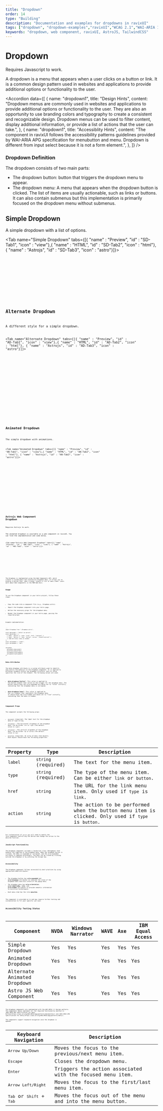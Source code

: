 ```yaml
---
title: "Dropdown"
order: 14
type: "Building"
description: "Documentation and examples for dropdowns in ravixUI"
tags: ["dropdown", "dropdown-examples","ravixUI","WCAG 2.1","WAI-ARIA 1.2"]
keywords: "dropdown, web component, ravixUI, AstroJS, TailwindCSS"
---
```



# Dropdown

<Alert type="info">Requires Javascript to work.</Alert>

A dropdown is a menu that appears when a user clicks on a button or link. It is a common design pattern used in websites and applications to provide additional options or functionality to the user.

<Accordion
  data={[
    {
      name: "dropdown1",
      title: "Design Hints",
      content:
        "Dropdown menus are commonly used in websites and applications to provide additional options or functionality to the user. They are also an opportunity to use branding colors and typography to create a consistent and recognizable design. Dropdown menus can be used to filter content, display additional information, or provide a list of actions that the user can take.",
    },
    {
      name: "dropdown1",
      title: "Accessiblity Hints",
      content:
        "The component in ravixUI follows the accessibility patterns guidelines provided by WAI-ARIA APG specification for menubutton and menu. Dropdown is different from input select because it is not a form element.",
    },
  ]}
/>

### Dropdown Definition

The dropdown consists of two main parts:

- The dropdown button: button that triggers the dropdown menu to appear.
- The dropdown menu: A menu that appears when the dropdown button is clicked. The list of items are usually actionable, such as links or buttons. It can also contain submenus but this implementation is primarily focused on the dropdown menu without submenus.

## Simple Dropdown

A simple dropdown with a list of options.

<Tab name="Simple Dropdown" tabs={[{ "name" : "Preview", "id" : "SD-Tab1", "icon" : "view"},{ "name" : "HTML", "id" : "SD-Tab2", "icon" : "html"}, { "name" : "Astrojs", "id" : "SD-Tab3", "icon" : "astro"}]}>

<section id ="SD-Tab1-panel" role="tabpanel" data-role="tabpanel" aria-labelledby="SD-Tab1">
<div class="flex h-72 p-6 items-start justify-center">
<Dropdown />
</div>

</section>

<section id ="SD-Tab2-panel" role="tabpanel" data-role="tabpanel" class="hidden" aria-labelledby="SD-Tab2">

<Code code={DropdownCode} lang="html" wrap="true" data-pagefind-ignore />

</section>

<section id ="SD-Tab3-panel" role="tabpanel" data-role="tabpanel" class="hidden" aria-labelledby="SD-Tab3">

<Code
  code={DropdownCodeAstro}
  lang="astro"
  title="SimpleDropdown.astro"
  wrap="true"
  data-pagefind-ignore
/>

</section>

</Tab>

## Alternate Dropdown

A different style for a simple dropdown.

<Tab name="Alternate Dropdown" tabs={[{ "name" : "Preview", "id" : "AD-Tab1", "icon" : "view"},{ "name" : "HTML", "id" : "AD-Tab2", "icon" : "html"}, { "name" : "Astrojs", "id" : "AD-Tab3", "icon" : "astro"}]}>

<section id ="AD-Tab1-panel" role="tabpanel" data-role="tabpanel" aria-labelledby="AD-Tab1">
<div class="flex h-72 p-6 items-start justify-center">
<AltDropdown />
</div>

</section>

<section id ="AD-Tab2-panel" role="tabpanel" data-role="tabpanel" class="hidden" aria-labelledby="AD-Tab2">

<Code code={AltDropdownCode} lang="html" wrap="true" data-pagefind-ignore />

</section>

<section id ="AD-Tab3-panel" role="tabpanel" data-role="tabpanel" class="hidden" aria-labelledby="AD-Tab3">

<Code
  code={AltDropdownCodeAstro}
  lang="astro"
  title="AltDropdown.astro"
  wrap="true"
  data-pagefind-ignore
/>

</section>

</Tab>

## Animated Dropdown

The simple dropdown with animations.

<Tab name="Animated Dropdown" tabs={[{ "name" : "Preview", "id" : "AN-Tab1", "icon" : "view"},{ "name" : "HTML", "id" : "AN-Tab2", "icon" : "html"}, { "name" : "Astrojs", "id" : "AN-Tab3", "icon" : "astro"}]}>

<section id ="AN-Tab1-panel" role="tabpanel" data-role="tabpanel" aria-labelledby="AN-Tab1">
<div class="flex h-72 p-6 items-start justify-center">
<AnimatedDropdown />
</div>

</section>

<section id ="AN-Tab2-panel" role="tabpanel" data-role="tabpanel" class="hidden" aria-labelledby="AN-Tab2">

<Code
  code={AnimatedDropdownCode}
  lang="html"
  wrap="true"
  data-pagefind-ignore
/>

</section>

<section id ="AN-Tab3-panel" role="tabpanel" data-role="tabpanel" class="hidden" aria-labelledby="AN-Tab3">

<Code
  code={AnimatedDropdownCodeAstro}
  lang="astro"
  title="AnimatedDropdown.astro"
  wrap="true"
  data-pagefind-ignore
/>

</section>

</Tab>

## Astrojs Web Component Dropdown

<Alert heading="Info">Requires Astrojs to work.</Alert>

The animated dropdown is available as a web component in ravixUI. You can find the implementation and code below.

<Tab name="Astrojs Web Component Dropdown" tabs={[{ "name" : "Preview", "id" : "AWC-Tab1", "icon" : "view"}, { "name" : "Astrojs", "id" : "AWC-Tab3", "icon" : "astro"}]}>

<section id ="AWC-Tab1-panel" role="tabpanel" data-role="tabpanel" aria-labelledby="AWC-Tab1">
<div class="flex h-96 p-6 items-start justify-center">
<WCDropdown menuLabel="Dropdown" menuItems={[ {
    label: "Account Settings",
    type: "link",
    href: "#",
  },
  {
    label: "Profile",
    type: "link",
    href: "#",
  },
  {
    label: "Settings",
    type: "link",
    href: "#",
  },
  {
    label: "Notifications",
    type: "link",
    href: "#",
  },
  {
    label: "Help",
    type: "link",
    href: "#",
  },
  {
    label: "Logout",
    type: "button",
    action: "#",
  },
]} xAlignment="right" yAlignment="top"/>
</div>

</section>

<section id ="AWC-Tab3-panel" role="tabpanel" data-role="tabpanel" class="hidden" aria-labelledby="AWC-Tab3">

<Code
  code={AnimatedDropdownCodeAstro}
  lang="astro"
  title="WebComponentDropdown.astro"
  wrap="true"
  data-pagefind-ignore
/>

</section>

</Tab>

The Dropdown is implemented using the Web Components API, which creates a customizable and interactive dropdown menu. It allows you to display a button that, when clicked, reveals a list of menu items. Learn more about Web Components in the MDN Web Docs.

### Usage

To use the Dropdown component in your Astro project, follow these steps:

- Copy the code into a component file (e.g., Dropdown.astro).
- Import the Dropdown component into your Astro page.
- Define the necessary props for the dropdown menu.
- Render the Dropdown component in your Astro page, passing the required props.

Example implementation:

```astro title="YourPage.astro"
---
import Dropdown from "./Dropdown.astro";

const menuLabel = "Select an option";
const menuItems = [
  { label: "Option 1", type: "link", href: "/option1" },
  { label: "Option 2", type: "button", action: "/handle-option2" },
  // Add more menu items as needed
];
const xAlignment = "right";
const yAlignment = "top";
---

<Dropdown
  menuLabel={menuLabel}
  menuItems={menuItems}
  xAlignment={xAlignment}
  yAlignment={yAlignment}
/>
```

### Data Attributes

The data-dropdown attribute is a custom attribute used to identify and control the behavior of the dropdown component. It is applied to different elements within the dropdown structure, and its value specifies the role of the element. The following values are used:

- **data-dropdown="button"**: This value is applied to the button element that serves as the trigger for the dropdown menu. The button should have the aria-expanded attribute set to "false" initially, indicating that the dropdown menu is collapsed.

- **data-dropdown="menu"**: This value is applied to the `<ul>` element that represents the dropdown menu. It should have the aria-hidden attribute set to "true" initially, indicating that the menu is hidden.

### Component Props

The component accepts the following props:

- `menuLabel` (required): The label text for the dropdown menu of type string.
- `xAlignment` : The horizontal alignment of the dropdown menu. Can be either `left` or `right` (The default value is `right`).
- `yAlignment` : The vertical alignment of the dropdown menu. Can be either `top` or `bottom` (The default value is `top`)
- `menuItems` (required): An array of menu item objects. Each object should have the following properties:

| Property | Type                | Description                                                                                       |
| -------- | ------------------- | ------------------------------------------------------------------------------------------------- |
| `label`  | `string` (required) | The text for the menu item.                                                                       |
| `type`   | `string` (required) | The type of the menu item. Can be either `link` or `button`.                                      |
| `href`   | `string`            | The URL for the link menu item. Only used if `type` is `link`.                                    |
| `action` | `string`            | The action to be performed when the button menu item is clicked. Only used if `type` is `button`. |

For customization of `action` you will need to modify the form component controlling the button and change the action to the desired function.

### JavaScript Functionality

The Dropdown component includes a JavaScript class (XDropdown) that handles the toggling of the dropdown menu. When the dropdown button is clicked, the menu is expanded or collapsed, and the aria-expanded attribute is updated accordingly. The menu can be closed by clicking outside the dropdown or by pressing the Escape key.

### Accessibility

The Dropdown component follows accessibility best practices by using appropriate ARIA attributes:

- The dropdown button has **aria-expanded** and **aria-haspopup** attributes to indicate the state of the dropdown menu and also inform of the popup menu.
- The dropdown menu has **aria-orientation**, **aria-labelledby**, **role**, and **aria-hidden** attributes to provide semantic information to assistive technologies.
- Each menu item has the role **menuitem**.

The component is provided as-is and may require further testing and customization to fit your specific use case.

## Accessibility Testing Status

<TableWrapper>

| Component                   | NVDA | Windows Narrator | WAVE | Axe | IBM Equal Access |
| --------------------------- | ---- | ---------------- | ---- | --- | ---------------- |
| Simple Dropdown             | Yes  | Yes              | Yes  | Yes | Yes              |
| Animated Dropdown           | Yes  | Yes              | Yes  | Yes | Yes              |
| Alternate Animated Dropdown | Yes  | Yes              | Yes  | Yes | Yes              |
| Astro JS Web Component      | Yes  | Yes              | Yes  | Yes | Yes              |

</TableWrapper>
The dropdown components are implemented with the WAI-ARIA 1.2 design patterns.
The components above implement all the required functionality mention in
[WAI-ARIA APG specification for menu
button](https://www.w3.org/WAI/ARIA/apg/patterns/menubutton/) and [WAI-ARIA APG
specification for menu](https://www.w3.org/WAI/ARIA/apg/patterns/menu/).

The components support keyboard navigation once the dropdown is opened:

| Keyboard Navigation                                 | Description                                                |
| --------------------------------------------------- | ---------------------------------------------------------- |
| <kbd>Arrow Up/Down</kbd>                            | Moves the focus to the previous/next menu item.            |
| <kbd>Escape</kbd>                                   | Closes the dropdown menu.                                  |
| <kbd>Enter</kbd>                                    | Triggers the action associated with the focused menu item. |
| <kbd>Arrow Left/Right</kbd>                         | Moves the focus to the first/last menu item.               |
| <kbd>Tab</kbd> or <kbd>Shift</kbd> + <kbd>Tab</kbd> | Moves the focus out of the menu and into the menu button.  |
